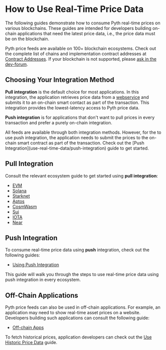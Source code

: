 
# How to Use Real-Time Price Data

The following guides demonstrate how to consume Pyth real-time prices on various blockchains.
These guides are intended for developers building on-chain applications that need the latest price data, i.e., the price data must
be on the blockchain.

Pyth price feeds are available on 100+ blockchain ecosystems.
Check out the complete list of chains and implementation contract addresses at [Contract Addresses](contract-addresses).
If your blockchain is not supported, please [ask in the dev-forum](https://dev-forum.pyth.network/latest).

## Choosing Your Integration Method

**Pull integration** is the default choice for most applications. In this integration, the application retrieves price data from a [webservice](./how-pyth-works/hermes) and submits it to
an on-chain smart contact as part of the transaction. This integration provides the lowest-latency access to Pyth price data.

**Push integration** is for applications that don't want to pull prices in every transaction and prefer a purely on-chain integration.

<Callout type="info">
  All feeds are available through both integration methods. However, for the to
  use push integration, the application needs to submit the prices to the
  on-chain smart contract as part of the transaction. Check out the [Push
  Integration](use-real-time-data/push-integration) guide to get started.
</Callout>

## Pull Integration

Consult the relevant ecosystem guide to get started using **pull integration**:

- [EVM](use-real-time-data/pull-integration/evm)
- [Solana](use-real-time-data/pull-integration/solana)
- [Starknet](use-real-time-data/pull-integration/starknet)
- [Aptos](use-real-time-data/pull-integration/aptos.md)
- [CosmWasm](use-real-time-data/pull-integration/cosmwasm.md)
- [Sui](use-real-time-data/pull-integration/sui.md)
- [IOTA](use-real-time-data/pull-integration/iota.md)
- [Near](use-real-time-data/pull-integration/near.md)

## Push Integration

To consume real-time price data using **push** integration, check out the following guides:

- [Using Push Integration](use-real-time-data/push-integration)

This guide will walk you through the steps to use real-time price data using push integration in every ecosystem.

## Off-Chain Applications

Pyth price feeds can also be used in off-chain applications.
For example, an application may need to show real-time asset prices on a website.
Developers building such applications can consult the following guide:

- [Off-chain Apps](use-real-time-data/off-chain.md)

To fetch historical prices, application developers can check out the [Use Historic Price Data](use-historic-price-data) guide.
